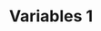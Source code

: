 ---
type: Lesson
title: "Variables 1"
xp: 10
description: "Learn about variables"
activityRefs: 
    -   id: 1
        activity: js_whitespace_concept1-1
    -   id: 2
        activity: js_whitespace_space1-1
    -   id: 3
        activity: js_whitespace_string1-1
    -   id: 4
        activity: js_whitespace_concept1-2
    -   id: 5
        activity: js_whitespace_concept1-3
    -   id: 6
        activity: js_whitespace_usage1-1
---